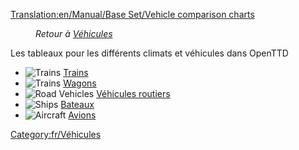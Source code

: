 [[Translation:en/Manual/Base Set/Vehicle comparison charts]]

:''Retour à [[fr/Manual/Véhicules|Véhicules]]''

Les tableaux pour les différents climats et véhicules dans OpenTTD

*[[File:en/manual html m16a497ce.png|Trains]] [[fr/Manual/Base Set/Trains/Comparaison ferroviaire|Trains]]
*[[File:en/manual html m16a497ce.png|Trains]] [[fr/Manual/Base Set/Trains/Comparaison des wagons|Wagons]]
*[[File:en/manual html m3518e48c.png|Road Vehicles]] [[fr/Manual/Base Set/Road Vehicles/Comparaison routière|Véhicules routiers]]
*[[File:en/manual html 53123a33.png|Ships]] [[fr/Manual/Base Set/Ships/Comparaison navale|Bateaux]]
*[[File:en/manual html 442702e6.png|Aircraft]] [[fr/Manual/Base Set/Aircraft/Comparaison aérienne|Avions]]

[[Category:fr/Véhicules]]